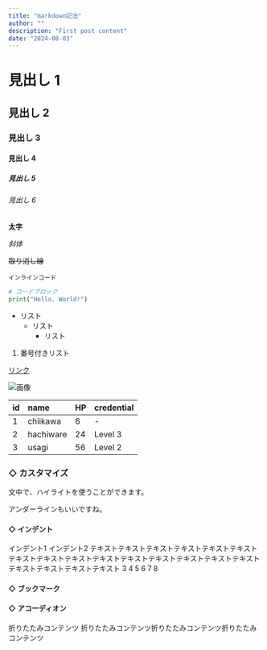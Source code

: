 ```yaml
---
title: "markdown記法"
author: ""
description: "First post content"
date: "2024-08-03"
---
```


# 見出し 1

## 見出し 2

### 見出し 3

#### 見出し 4

##### 見出し 5

###### 見出し 6

**太字**

_斜体_

~~取り消し線~~

`インラインコード`

```python
# コードブロック
print("Hello, World!")
```

- リスト
  - リスト
    - リスト

1. 番号付きリスト

[リンク](https://www.google.com)

![画像](https://www.google.com/images/branding/googlelogo/1x/googlelogo_color_272x92dp.png)

| id  | name      | HP  | credential |
| :-- | :-------- | :-- | :--------- |
| 1   | chiikawa  | 6   | -          |
| 2   | hachiware | 24  | Level 3    |
| 3   | usagi     | 56  | Level 2    |

### ◇ カスタマイズ

文中で、<HighLight>ハイライト</HighLight>を使うことができます。

<Underline>アンダーライン</Underline>もいいですね。

#### ◇ インデント

<Indent>インデント1</Indent>
<Indent tab={2} multi>
  インデント2
  テキストテキストテキストテキストテキストテキストテキストテキストテキストテキストテキストテキストテキストテキストテキストテキストテキストテキストテキスト
</Indent>
<Indent tab={3}>3</Indent>
<Indent tab={4}>4</Indent>
<Indent tab={5}>5</Indent>
<Indent tab={6}>6</Indent>
<Indent tab={7}>7</Indent>
<Indent tab={8}>8</Indent>

#### ◇ ブックマーク

<Bookmark url="https://github.com/trending" />

#### ◇ アコーディオン

<Accordion title="折りたたみタイトル">
  折りたたみコンテンツ
  折りたたみコンテンツ折りたたみコンテンツ折りたたみコンテンツ
</Accordion>
